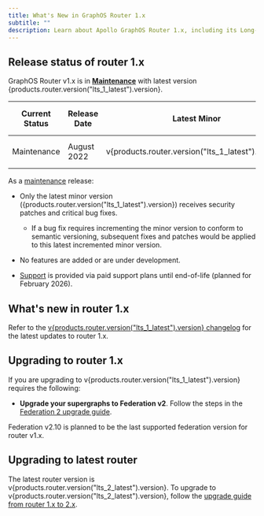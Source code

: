 ```yaml
---
title: What's New in GraphOS Router 1.x
subtitle: ""
description: Learn about Apollo GraphOS Router 1.x, including its Long-Term Support (LTS) release status, new features, and how to upgrade to it
---
```


## Release status of router 1.x

GraphOS Router v1.x is in [**Maintenance**](/graphos/reference/router-release-lifecycle#maintenance) with latest version {products.router.version("lts_1_latest").version}.

| Current Status | Release Date | Latest Minor | Active Date    | Maintenance Date | End of Life Date |
| -------------- | ------------ | ------------ | -------------- | ---------------- | ---------------- |
| Maintenance    | August 2022  | v{products.router.version("lts_1_latest").version}  | September 2022 | February 2025     | Planned February 2026       |

As a [maintenance](/graphos/reference/router-release-lifecycle#maintenance) release:

- Only the latest minor version ({products.router.version("lts_1_latest").version}) receives security patches and critical bug fixes. 
    - If a bug fix requires incrementing the minor version to conform to semantic versioning, subsequent fixes and patches would be applied to this latest incremented minor version.

- No features are added or are under development.

- [Support](https://www.apollographql.com/enterprise/support) is provided via paid support plans until end-of-life (planned for February 2026). 

## What's new in router 1.x

Refer to the [v{products.router.version("lts_1_latest").version} changelog](https://github.com/apollographql/router/releases/tag/v{products.router.version("lts_1_latest").version}) for the latest updates to router 1.x. 
  
## Upgrading to router 1.x

If you are upgrading to v{products.router.version("lts_1_latest").version} requires the following:

- **Upgrade your supergraphs to Federation v2**. Follow the steps in the [Federation 2 upgrade guide](/graphos/reference/migration/to-federation-version-2). 

<Note>

Federation v2.10 is planned to be the last supported federation version for router v1.x. 

</Note>

## Upgrading to latest router

The latest router version is v{products.router.version("lts_2_latest").version}. To upgrade to v{products.router.version("lts_2_latest").version}, follow the [upgrade guide from router 1.x to 2.x](https://www.apollographql.com/docs/graphos/reference/upgrade/from-router-v1).
